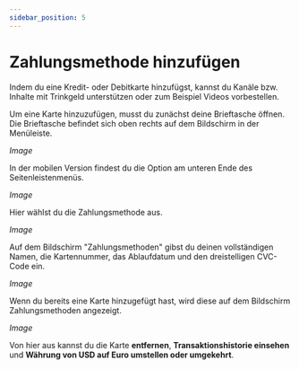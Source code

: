 ---
sidebar_position: 5
---

# Zahlungsmethode hinzufügen

Indem du eine Kredit- oder Debitkarte hinzufügst, kannst du Kanäle bzw. Inhalte mit Trinkgeld unterstützen oder zum Beispiel Videos vorbestellen.

Um eine Karte hinzuzufügen, musst du zunächst deine Brieftasche öffnen. Die Brieftasche befindet sich oben rechts auf dem Bildschirm in der Menüleiste.

*Image*

In der mobilen Version findest du die Option am unteren Ende des Seitenleistenmenüs.

*Image*

Hier wählst du die Zahlungsmethode aus.

*Image*

Auf dem Bildschirm "Zahlungsmethoden" gibst du deinen vollständigen Namen, die Kartennummer, das Ablaufdatum und den dreistelligen CVC-Code ein.

*Image*

Wenn du bereits eine Karte hinzugefügt hast, wird diese auf dem Bildschirm Zahlungsmethoden angezeigt.

*Image*

Von hier aus kannst du die Karte **entfernen**, **Transaktionshistorie einsehen** und **Währung von USD auf Euro umstellen oder umgekehrt**.
